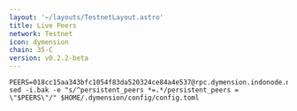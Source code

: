 ```yaml
---
layout: '~/layouts/TestnetLayout.astro'
title: Live Peers
network: Testnet
icon: dymension
chain: 35-C
version: v0.2.2-beta
---
```

```
PEERS=018cc15aa343bfc1054f83da520324ce84a4e537@rpc.dymension.indonode.net:19656 
sed -i.bak -e "s/^persistent_peers *=.*/persistent_peers = \"$PEERS\"/" $HOME/.dymension/config/config.toml
```